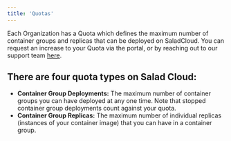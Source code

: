 ```yaml
---
title: 'Quotas'
---
```


Each Organization has a Quota which defines the maximum number of container groups and replicas that can be deployed on
SaladCloud. You can request an increase to your Quota via the portal, or by reaching out to our support team
[here](mailto:cloud@salad.com).

## There are four quota types on Salad Cloud:

- **Container Group Deployments:** The maximum number of container groups you can have deployed at any one time. Note
  that stopped container group deployments count against your quota.
- **Container Group Replicas:** The maximum number of individual replicas (instances of your container image) that you
  can have in a container group.
